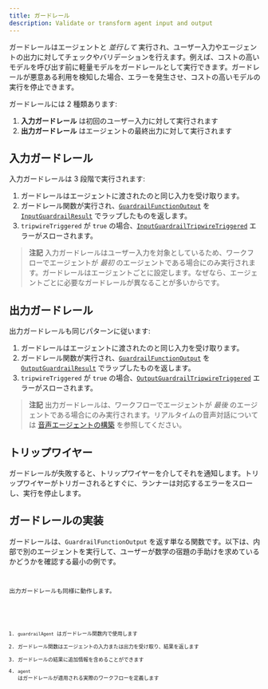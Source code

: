 ```yaml
---
title: ガードレール
description: Validate or transform agent input and output
---
```



ガードレールはエージェントと _並行して_ 実行され、ユーザー入力やエージェントの出力に対してチェックやバリデーションを行えます。例えば、コストの高いモデルを呼び出す前に軽量モデルをガードレールとして実行できます。ガードレールが悪意ある利用を検知した場合、エラーを発生させ、コストの高いモデルの実行を停止できます。

ガードレールには 2 種類あります:

1. **入力ガードレール** は初回のユーザー入力に対して実行されます
2. **出力ガードレール** はエージェントの最終出力に対して実行されます

## 入力ガードレール

入力ガードレールは 3 段階で実行されます:

1. ガードレールはエージェントに渡されたのと同じ入力を受け取ります。
2. ガードレール関数が実行され、[`GuardrailFunctionOutput`](/openai-agents-js/openai/agents/interfaces/guardrailfunctionoutput) を [`InputGuardrailResult`](/openai-agents-js/openai/agents/interfaces/inputguardrailresult) でラップしたものを返します。
3. `tripwireTriggered` が `true` の場合、[`InputGuardrailTripwireTriggered`](/openai-agents-js/openai/agents/classes/inputguardrailtripwiretriggered) エラーがスローされます。

> **注記**
> 入力ガードレールはユーザー入力を対象としているため、ワークフローでエージェントが _最初_ のエージェントである場合にのみ実行されます。ガードレールはエージェントごとに設定します。なぜなら、エージェントごとに必要なガードレールが異なることが多いからです。

## 出力ガードレール

出力ガードレールも同じパターンに従います:

1. ガードレールはエージェントに渡されたのと同じ入力を受け取ります。
2. ガードレール関数が実行され、[`GuardrailFunctionOutput`](/openai-agents-js/openai/agents/interfaces/guardrailfunctionoutput) を [`OutputGuardrailResult`](/openai-agents-js/openai/agents/interfaces/outputguardrailresult) でラップしたものを返します。
3. `tripwireTriggered` が `true` の場合、[`OutputGuardrailTripwireTriggered`](/openai-agents-js/openai/agents/classes/outputguardrailtripwiretriggered) エラーがスローされます。

> **注記**
> 出力ガードレールは、ワークフローでエージェントが _最後_ のエージェントである場合にのみ実行されます。リアルタイムの音声対話については [音声エージェントの構築](/openai-agents-js/ja/guides/voice-agents/build#guardrails) を参照してください。

## トリップワイヤー

ガードレールが失敗すると、トリップワイヤーを介してそれを通知します。トリップワイヤーがトリガーされるとすぐに、ランナーは対応するエラーをスローし、実行を停止します。

## ガードレールの実装

ガードレールは、`GuardrailFunctionOutput` を返す単なる関数です。以下は、内部で別のエージェントを実行して、ユーザーが数学の宿題の手助けを求めているかどうかを確認する最小の例です。

<Code
  lang="typescript"
  code={inputGuardrailExample}
  title="入力ガードレールの例"
/>

出力ガードレールも同様に動作します。

<Code
  lang="typescript"
  code={outputGuardrailExample}
  title="出力ガードレールの例"
/>

1. `guardrailAgent` はガードレール関数内で使用します
2. ガードレール関数はエージェントの入力または出力を受け取り、結果を返します
3. ガードレールの結果に追加情報を含めることができます
4. `agent` はガードレールが適用される実際のワークフローを定義します
